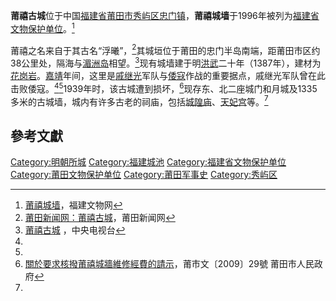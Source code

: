 {{coord|25|08|24|N|119|08|24|E|display=title|scale:100000}}
{{文物保护单位
| 级别 = 省级
| 省区市 = 福建省
| 名称 = 莆禧城墙
| 图片 = 
| 分类 = 古建筑
| 时代 = [[明|明]]
| 所在 = [[莆田市|莆田市]][[秀屿区|秀屿区]]
| 登录 = 1996年9月2日
}}

'''莆禧古城'''位于中国[[福建省|福建省]][[莆田市|莆田市]][[秀屿区|秀屿区]][[忠门镇|忠门镇]]，'''莆禧城墙'''于1996年被列为[[福建省文物保护单位|福建省文物保护单位]]。<ref name="莆禧城墙">[http://www.fjww.com/news1.asp?id=361&pd=51 莆禧城墙]，福建文物网</ref>

莆禧之名来自于其古名“浮曦”，<ref name="莆田新闻网：莆禧古城">[http://oldnews.ptxw.com/ly/jingdian/jd21.asp 莆田新闻网：莆禧古城]{{dead link|date=2018年4月 |bot=InternetArchiveBot |fix-attempted=yes }}，莆田新闻网</ref>其城垣位于莆田的忠门半岛南端，距莆田市区约38公里处，隔海与[[湄洲岛|湄洲岛]]相望。<ref name="莆禧古城">[http://cctv.destguides.ctrip.com/china/putian/sight44795/ 莆禧古城] {{webarchive|url=https://web.archive.org/web/20120804050938/http://cctv.destguides.ctrip.com/china/putian/sight44795 |date=2012-08-04 }}，中央电视台</ref>现有城墙建于明[[洪武|洪武]]二十年（1387年），建材为[[花岗岩|花岗岩]]。[[嘉靖|嘉靖]]年间，这里是[[戚继光|戚继光]]军队与[[倭寇|倭寇]]作战的重要据点，戚继光军队曾在此击败倭寇。<ref name="莆禧城墙"/><ref name="莆田新闻网：莆禧古城"/>1939年时，该古城遭到损坏，<ref name="關於要求核撥莆禧城牆維修經費的請示">[http://big5.putian.gov.cn/a/20090408/10102.html 關於要求核撥莆禧城牆維修經費的請示]{{dead link|date=2018年4月 |bot=InternetArchiveBot |fix-attempted=yes }}，莆市文〔2009〕29號 莆田市人民政府</ref>现存东、北二座城门和月城及1335多米的古城墙，城内有许多古老的祠庙，包括[[城隍庙|城隍庙]]、[[天妃宫|天妃宫]]等。<ref name="莆田新闻网：莆禧古城"/>

==參考文獻==
{{reflist|2}}
{{DEFAULTSORT:Pu莆}}
{{福建省境内的古城墙}}
[[Category:明朝所城|Category:明朝所城]]
[[Category:福建城池|Category:福建城池]]
[[Category:福建省文物保护单位|Category:福建省文物保护单位]]
[[Category:莆田文物保护单位|Category:莆田文物保护单位]]
[[Category:莆田军事史|Category:莆田军事史]]
[[Category:秀屿区|Category:秀屿区]]